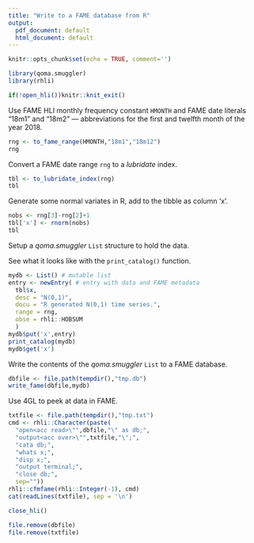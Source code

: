 ```yaml
---
title: "Write to a FAME database from R"
output:
  pdf_document: default
  html_document: default
---
```


```r
knitr::opts_chunk$set(echo = TRUE, comment='')
```

```r
library(qoma.smuggler)
library(rhli)

if(!open_hli())knitr::knit_exit()
```

Use FAME HLI monthly frequency constant `HMONTH` and FAME date literals "18m1" and "18m2" --- 
abbreviations for the first and twelfth month of the year 2018.
```r
rng <- to_fame_range(HMONTH,"18m1","18m12")
rng
```
Convert a FAME date range `rng` to a _lubridate_ index.
```r
tbl <- to_lubridate_index(rng)
tbl
```
Generate some normal variates in R, add to the tibble as column 'x'.
```r
nobs <- rng[3]-rng[2]+1
tbl['x'] <- rnorm(nobs)
tbl
```
Setup a _qoma.smuggler_ `List` structure to hold the data.  

See what it looks like with the `print_catalog()` 
function.
```r
mydb <- List() # mutable list
entry <- newEntry( # entry with data and FAME metadata
  tbl$x,
  desc = "N(0,1)",
  docu = "R generated N(0,1) time series.",
  range = rng,
  obse = rhli::HOBSUM
  )
mydb$put('x',entry)
print_catalog(mydb)
mydb$get('x')
```
Write the contents of the _qoma.smuggler_ `List` to a FAME database.
```r
dbfile <- file.path(tempdir(),"tmp.db")
write_fame(dbfile,mydb)
```
Use 4GL to peek at data in FAME.
```r
txtfile <- file.path(tempdir(),"tmp.txt")
cmd <- rhli::Character(paste(
  "open<acc read>\"",dbfile,"\" as db;",  
  "output<acc over>\"",txtfile,"\";",
  "cata db;",  
  "whats x;",  
  "disp x;",  
  "output terminal;",
  "close db;",
  sep=""))
rhli::cfmfame(rhli::Integer(-1), cmd)
cat(readLines(txtfile), sep = '\n')
```
```r
close_hli()

file.remove(dbfile)
file.remove(txtfile)
```
